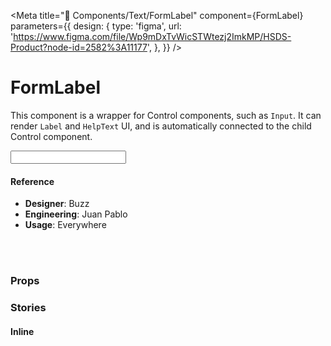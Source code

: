 
<Meta
  title="🧬 Components/Text/FormLabel"
  component={FormLabel}
  parameters={{
    design: {
      type: 'figma',
      url:
        'https://www.figma.com/file/Wp9mDxTvWicSTWtezj2ImkMP/HSDS-Product?node-id=2582%3A11177',
    },
  }}
/>

# FormLabel

This component is a wrapper for Control components, such as `Input`. It can render `Label` and `HelpText` UI, and is automatically connected to the child Control component.

<Canvas>
  <Story name="default">
    <Page>
      <Page.Card>
        <FormGroup>
          <FormLabel
            label="This is the label for the Input down there"
            helpText="Ignore this message, says nothing interesting."
          >
            <Input />
          </FormLabel>
        </FormGroup>
      </Page.Card>
    </Page>
  </Story>
</Canvas>

#### Reference

- **Designer**: Buzz
- **Engineering**: Juan Pablo
- **Usage**: Everywhere

<br />
<br />

### Props

<ArgsTable of={FormLabel} />

### Stories

#### Inline

<Canvas>
  <Story name="Inline">
    <Page>
      <Page.Card>
        <FormGroup>
          <FormLabel label="Label for the Switch" isInline>
            <Switch />
          </FormLabel>
        </FormGroup>
      </Page.Card>
      <Page.Card>
        <FormGroup>
          <FormLabel
            label="Label for the Switch"
            helpText="Enable this feature or you might regret it later."
            isInline
          >
            <Switch />
          </FormLabel>
        </FormGroup>
      </Page.Card>
      <Page.Card>
        <FormGroup>
          <FormLabel
            label="Label for the Switch"
            helpText="Enable this feature or you might regret it later.Enable this feature or you might regret it later.Enable this feature or you might regret it later."
            isInline
          >
            <Switch />
          </FormLabel>
        </FormGroup>
      </Page.Card>
    </Page>
  </Story>
</Canvas>

